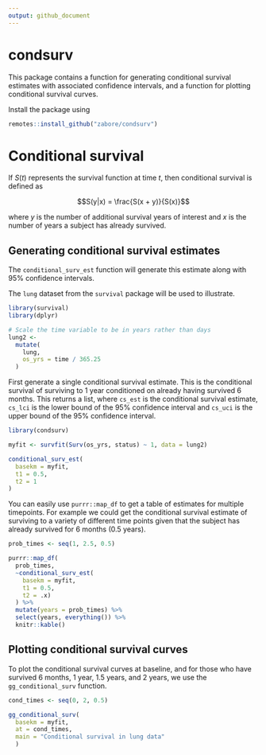 ```yaml
---
output: github_document
---
```


<!-- README.md is generated from README.Rmd. Please edit that file -->

# condsurv

This package contains a function for generating conditional survival estimates with associated confidence intervals, and a function for plotting conditional survival curves.

Install the package using

```r
remotes::install_github("zabore/condsurv")
```


# Conditional survival

If $S(t)$ represents the survival function at time $t$, then conditional survival is defined as 

$$S(y|x) = \frac{S(x + y)}{S(x)}$$

where $y$ is the number of additional survival years of interest and $x$ is the number of years a subject has already survived.


## Generating conditional survival estimates

The `conditional_surv_est` function will generate this estimate along with 95\% confidence intervals.

The `lung` dataset from the `survival` package will be used to illustrate.

```r
library(survival)
library(dplyr)

# Scale the time variable to be in years rather than days
lung2 <- 
  mutate(
    lung,
    os_yrs = time / 365.25
  )
```

First generate a single conditional survival estimate. This is the conditional survival of surviving to 1 year conditioned on already having survived 6 months. This returns a list, where `cs_est` is the conditional survival estimate, `cs_lci` is the lower bound of the 95\% confidence interval and `cs_uci` is the upper bound of the 95\% confidence interval.

```r
library(condsurv)

myfit <- survfit(Surv(os_yrs, status) ~ 1, data = lung2)

conditional_surv_est(
  basekm = myfit,
  t1 = 0.5, 
  t2 = 1
)
```

You can easily use `purrr::map_df` to get a table of estimates for multiple timepoints. For example we could get the conditional survival estimate of surviving to a variety of different time points given that the subject has already survived for 6 months (0.5 years).

```r
prob_times <- seq(1, 2.5, 0.5)

purrr::map_df(
  prob_times, 
  ~conditional_surv_est(
    basekm = myfit, 
    t1 = 0.5, 
    t2 = .x) 
  ) %>% 
  mutate(years = prob_times) %>% 
  select(years, everything()) %>% 
  knitr::kable()
```


## Plotting conditional survival curves

To plot the conditional survival curves at baseline, and for those who have survived 6 months, 1 year, 1.5 years, and 2 years, we use the `gg_conditional_surv` function.

```r
cond_times <- seq(0, 2, 0.5)

gg_conditional_surv(
  basekm = myfit, 
  at = cond_times,
  main = "Conditional survival in lung data"
  ) 
```




